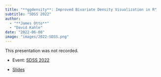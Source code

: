 ```yaml
---
title: "**ggdensity**: Improved Bivariate Density Visualization in R"
subtitle: "SDSS 2022"
author: 
  - "**James Otto**"
  - "David Kahle"
date: "2022-06-08"
image: "images/2022-SDSS.png"
---
```


This presentation was not recorded.

-   Event: [SDSS 2022](https://ww2.amstat.org/meetings/sdss/2022/onlineprogram/AbstractDetails.cfm?AbstractID=310116){target="_blank" rel="noopener noreferrer"}

-   [Slides](slides/2022-useR.pdf){target="_blank" rel="noopener noreferrer"}
